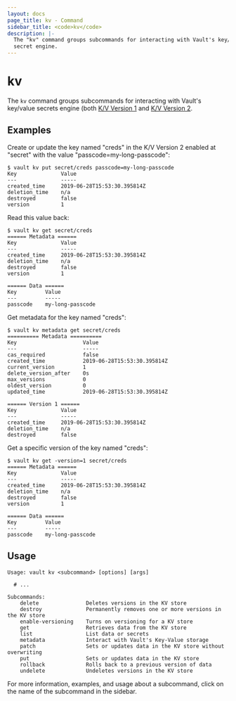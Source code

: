 ```yaml
---
layout: docs
page_title: kv - Command
sidebar_title: <code>kv</code>
description: |-
  The "kv" command groups subcommands for interacting with Vault's key/value
  secret engine.
---
```


# kv

The `kv` command groups subcommands for interacting with Vault's key/value
secrets engine (both [K/V Version 1](/vault/docs/secrets/kv/kv-v1) and [K/V
Version 2](/vault/docs/secrets/kv/kv-v2).

## Examples

Create or update the key named "creds" in the K/V Version 2 enabled at "secret"
with the value "passcode=my-long-passcode":

```shell-session
$ vault kv put secret/creds passcode=my-long-passcode
Key              Value
---              -----
created_time     2019-06-28T15:53:30.395814Z
deletion_time    n/a
destroyed        false
version          1
```

Read this value back:

```shell-session
$ vault kv get secret/creds
====== Metadata ======
Key              Value
---              -----
created_time     2019-06-28T15:53:30.395814Z
deletion_time    n/a
destroyed        false
version          1

====== Data ======
Key         Value
---         -----
passcode    my-long-passcode
```

Get metadata for the key named "creds":

```shell-session
$ vault kv metadata get secret/creds
========== Metadata ==========
Key                     Value
---                     -----
cas_required            false
created_time            2019-06-28T15:53:30.395814Z
current_version         1
delete_version_after    0s
max_versions            0
oldest_version          0
updated_time            2019-06-28T15:53:30.395814Z

====== Version 1 ======
Key              Value
---              -----
created_time     2019-06-28T15:53:30.395814Z
deletion_time    n/a
destroyed        false
```

Get a specific version of the key named "creds":

```shell-session
$ vault kv get -version=1 secret/creds
====== Metadata ======
Key              Value
---              -----
created_time     2019-06-28T15:53:30.395814Z
deletion_time    n/a
destroyed        false
version          1

====== Data ======
Key         Value
---         -----
passcode    my-long-passcode
```

## Usage

```text
Usage: vault kv <subcommand> [options] [args]

  # ...

Subcommands:
    delete               Deletes versions in the KV store
    destroy              Permanently removes one or more versions in the KV store
    enable-versioning    Turns on versioning for a KV store
    get                  Retrieves data from the KV store
    list                 List data or secrets
    metadata             Interact with Vault's Key-Value storage
    patch                Sets or updates data in the KV store without overwriting
    put                  Sets or updates data in the KV store
    rollback             Rolls back to a previous version of data
    undelete             Undeletes versions in the KV store
```

For more information, examples, and usage about a subcommand, click on the name
of the subcommand in the sidebar.
